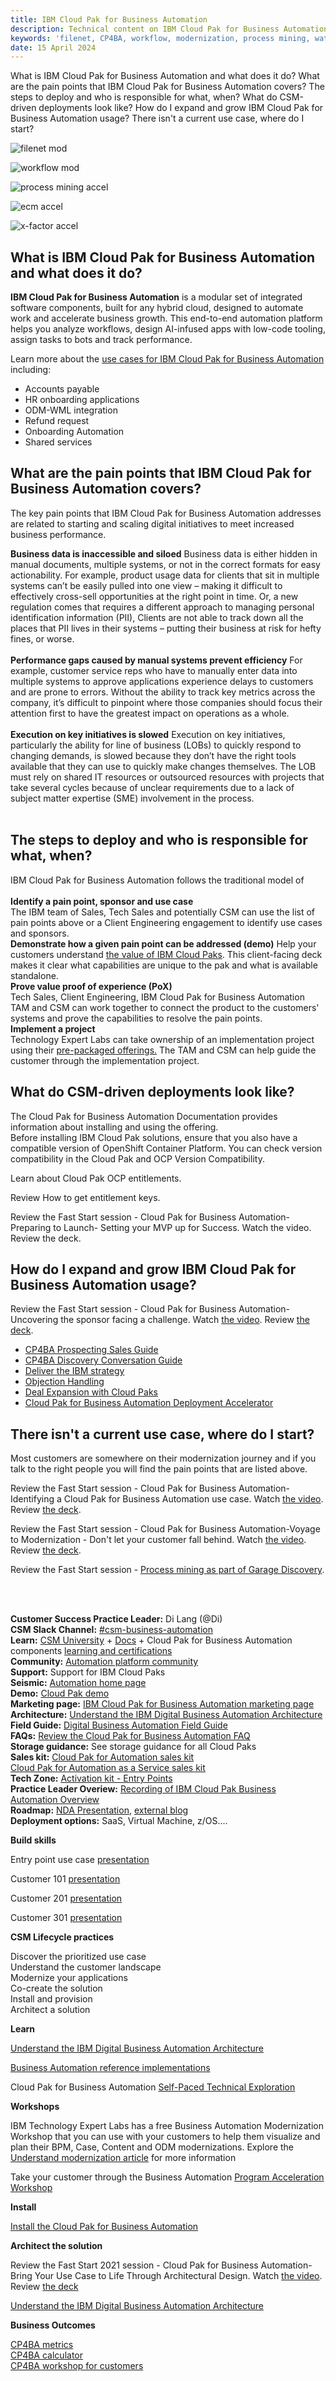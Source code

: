 ```yaml
---
title: IBM Cloud Pak for Business Automation
description: Technical content on IBM Cloud Pak for Business Automation
keywords: 'filenet, CP4BA, workflow, modernization, process mining, watsonx ECM, X-factor IT automation'
date: 15 April 2024
---
```



<AnchorLinks small>
<AnchorLink>What is IBM Cloud Pak for Business Automation and what does it do?</AnchorLink>
<AnchorLink>What are the pain points that IBM Cloud Pak for Business Automation covers?</AnchorLink>
<AnchorLink>The steps to deploy and who is responsible for what, when?</AnchorLink>
<AnchorLink>What do CSM-driven deployments look like?</AnchorLink>
<AnchorLink>How do I expand and grow IBM Cloud Pak for Business Automation usage?</AnchorLink>
<AnchorLink>There isn't a current use case, where do I start?</AnchorLink>
</AnchorLinks>

<Row className="resource-card-group">
<Column colMd={4} colLg={4} noGutterSm>
<ResourceCard
      subTitle="Move customers to FileNet Content Manager running as part of CP4BA on OpenShift"
      title="FileNet modernization"
      href="/common/modernization/modernization-filenet/">

![filenet mod](../images/volume--file-storage.svg)

</ResourceCard>

</Column>

<Column colMd={4} colLg={4} noGutterSm>
<ResourceCard
      subTitle="Move customers to BAW running as part of CP4BA on OpenShift"
      title="Workflow modernization"
      href="/common/modernization/modernization-workflow/">

![workflow mod](../images/workflow-automation.svg)

</ResourceCard>

</Column>

<Column colMd={4} colLg={4} noGutterSm>
<ResourceCard
      subTitle="Identify the business processes that might benefit most from automation"
      title="Process mining acceleration"
      href="/common/acceleration-plays/process-mining-play/">

![process mining accel](../images/ibm--process-mining.svg)

</ResourceCard>

</Column>

<Column colMd={4} colLg={4} noGutterSm>
<ResourceCard
      subTitle="Apply enterprise content management techniques"
      title="watsonx ECM Powerhouse acceleration"
      href="/common/acceleration-plays/watsonx-ecm-powerhouse-play/">

![ecm accel](../images/ibm-watson--discovery.svg)

</ResourceCard>

</Column>

<Column colMd={4} colLg={4} noGutterSm>
<ResourceCard
      subTitle="Optimize business processes"
      title="X-factor IT Automation acceleration"
      href="/common/acceleration-plays/xfactor-it-automation-play/">

![x-factor accel](../images/process-automate.svg)

</ResourceCard>

</Column>
</Row>


<Row>
<Column colMd={8} colLg={8}>

## What is IBM Cloud Pak for Business Automation and what does it do? <br/>
**IBM Cloud Pak for Business Automation** is a modular set of integrated software components, built for any hybrid cloud, designed to automate work and accelerate business growth. This end-to-end automation platform helps you analyze workflows, design AI-infused apps with low-code tooling, assign tasks to bots and track performance.

Learn more about the <a href="https://ibm-cloud-architecture.github.io/refarch-dba/use-cases/accounts-pay" target='_blank' rel='noreferrer noopener'>use cases for IBM Cloud Pak for Business Automation</a> including:

* Accounts payable
* HR onboarding applications
* ODM-WML integration
* Refund request
* Onboarding Automation
* Shared services

## What are the pain points that IBM Cloud Pak for Business Automation covers?

The key pain points that IBM Cloud Pak for Business Automation addresses are related to starting and scaling digital initiatives to meet increased business performance. <br/>

**Business data is inaccessible and siloed**  Business data is either hidden in manual documents, multiple systems, or not in the correct formats for easy actionability. For example, product usage data for clients that sit in multiple systems can’t be easily pulled into one view – making it difficult to effectively cross-sell opportunities at the right point in time. Or, a new regulation comes that requires a different approach to managing personal identification information (PII), Clients are not able to track down all the places that PII lives in their systems – putting their business at risk for hefty fines, or worse. <br/><br/>
**Performance gaps caused by manual systems prevent efficiency**  For example, customer service reps who have to manually enter data into multiple systems to approve applications experience delays to customers and are prone to errors. Without the ability to track key metrics across the company, it’s difficult to pinpoint where those companies should focus their attention first to have the greatest impact on operations as a whole. <br/><br/>
**Execution on key initiatives is slowed**  Execution on key initiatives, particularly the ability for line of business (LOBs) to quickly respond to changing demands, is slowed because they don’t have the right tools available that they can use to quickly make changes themselves. The LOB must rely on shared IT resources or outsourced resources with projects that take several cycles because of unclear requirements due to a lack of subject matter expertise (SME) involvement in the process. <br/><br/>


## The steps to deploy and who is responsible for what, when?

IBM Cloud Pak for Business Automation follows the traditional model of <br/><br/>
**Identify a pain point, sponsor and use case**<br/>
The IBM team of Sales, Tech Sales and potentially CSM can use the list of pain points above or a Client Engineering engagement to identify use cases and sponsors.<br/>
**Demonstrate how a given pain point can be addressed (demo)** Help your customers understand <a href="https://ibm.box.com/s/1rpp43vvck9kgykfw1nz0wib6zvigwq2" target='_blank' rel='noreferrer noopener'>the value of IBM Cloud Paks</a>.  This client-facing deck makes it clear what capabilities are unique to the pak and what is available standalone.<br/>
**Prove value proof of experience (PoX)**<br/>
Tech Sales, Client Engineering, IBM Cloud Pak for Business Automation TAM and CSM can work together to connect the product to the customers' systems and prove the capabilities to resolve the pain points.<br/>
**Implement a project**<br/>
Technology Expert Labs can take ownership of an implementation project using their <a href='https://ibm.seismic.com/Link/Content/DC9PHp4jCPc6G87MggFJFXBmXPm8' target='_blank' rel='noreferrer noopener'>pre-packaged offerings.</a> The TAM and CSM can help guide the customer through the implementation project.

## What do CSM-driven deployments look like?


The Cloud Pak for Business Automation <Link to="https://www.ibm.com/support/knowledgecenter/SSYHZ8/kc_welcome_dbamc.html" target='_blank' rel='noreferrer noopener'>Documentation</Link> provides information about installing and using the offering.
<br/>
Before installing IBM Cloud Pak solutions, ensure that you also have a compatible version of OpenShift Container Platform.  You can check version compatibility in the <Link to="https://www.ibm.com/docs/en/cloud-paks/1.0?topic=planning-openshift-platform-compatibility" target='_blank' rel='noreferrer noopener'>Cloud Pak and OCP Version Compatibility</Link>.

Learn about <Link to="https://www.ibm.com/docs/en/cloud-paks/1.0?topic=clusters-red-hat-mixed-entitlement-faq" target='_blank' rel='noreferrer noopener'>Cloud Pak OCP entitlements.</Link>

Review <Link to="https://www.ibm.com/docs/en/cloud-paks/1.0?topic=clusters-obtaining-your-entitlement-key" target='_blank' rel='noreferrer noopener'>How to get entitlement keys.</Link>

Review the Fast Start session - Cloud Pak for Business Automation-Preparing to Launch- Setting your MVP up for Success. Watch <Link to="https://ibm.ent.box.com/s/6nut310dhxurf00imnqk3ssfu3vylgvx/file/773849499512" target='_blank' rel='noreferrer noopener'>the video</Link>. Review <Link to="https://ibm.ent.box.com/s/6nut310dhxurf00imnqk3ssfu3vylgvx/file/772761758837" target='_blank' rel='noreferrer noopener'>the deck</Link>.

## How do I expand and grow IBM Cloud Pak for Business Automation usage?

Review the Fast Start session - Cloud Pak for Business Automation-Uncovering the sponsor facing a challenge. Watch <a href="https://ibm.ent.box.com/s/6nut310dhxurf00imnqk3ssfu3vylgvx/file/771601420504" target='_blank' rel='noreferrer noopener'>the video</a>. Review <a href="https://ibm.ent.box.com/s/6nut310dhxurf00imnqk3ssfu3vylgvx/file/771599718829" target='_blank' rel='noreferrer noopener'>the deck</a>.
* <a href="https://ibm.seismic.com/Link/Content/DC4Hb3B7dBVX2892PjHp7QcCWmFV" target='_blank' rel='noreferrer noopener'>CP4BA Prospecting Sales Guide</a>
* <a href="https://ibm.box.com/s/4vaocupt7g07amc67ktggj2zd0vcizar" target='_blank' rel='noreferrer noopener' >CP4BA Discovery Conversation Guide</a>
* <a href="https://ibm.seismic.com/Link/Content/DCRj8f7FTJJg78hJ7fPBqCMj896V" target='_blank' rel='noreferrer noopener'>Deliver the IBM strategy</a>
* <a href="https://ibm.seismic.com/Link/Content/DC6q8WQWjVBG48fVM8cJd49Vddj8" target='_blank' rel='noreferrer noopener'>Objection Handling</a>
* <a href="https://ibm.seismic.com/Link/Content/DCgVcqWGDDVHm84T2DqXQfXqWdgB" target='_blank' rel='noreferrer noopener'>Deal Expansion with Cloud Paks</a>
* <a href="https://ibm.seismic.com/Link/Content/DCcR3MFH79BPP82JJVmGmGWDHmgP" target='_blank' rel='noreferrer noopener'>Cloud Pak for Business Automation Deployment Accelerator</a>


## There isn't a current use case, where do I start?

Most customers are somewhere on their modernization journey and if you talk to the right people you will find the pain points that are listed above.

Review the Fast Start session - Cloud Pak for Business Automation-Identifying a Cloud Pak for Business Automation use case. Watch <a href="https://ibm.ent.box.com/s/6nut310dhxurf00imnqk3ssfu3vylgvx/file/771595630658" target='_blank' rel='noreferrer noopener'>the video</a>. Review <a href="https://ibm.ent.box.com/s/6nut310dhxurf00imnqk3ssfu3vylgvx/file/771596986345" target='_blank' rel='noreferrer noopener'>the deck</a>.

Review the Fast Start session - Cloud Pak for Business Automation-Voyage to Modernization - Don't let your customer fall behind. Watch <a href="https://ibm.ent.box.com/s/6nut310dhxurf00imnqk3ssfu3vylgvx/file/773844315376" target='_blank' rel='noreferrer noopener'>the video</a>. Review <a href="https://ibm.ent.box.com/s/6nut310dhxurf00imnqk3ssfu3vylgvx/file/772746603251" target='_blank' rel='noreferrer noopener'>the deck</a>.

Review the Fast Start session - <a href="https://ibm.ent.box.com/s/75qcgv8lqk62a3855i3vfentibz2sce1/file/772902465737" target='_blank' rel='noreferrer noopener'>Process mining as part of Garage Discovery</a>.

</Column>

<Column colMd={4} colLg={4} noGutterMdLeft>

<br/><br/>

<Aside>

**Customer Success Practice Leader:** Di Lang (@Di)<br/>
**CSM Slack Channel:** <a href='https://ibm-cloud.slack.com/archives/C01KRQ7HVBR' target='_blank' rel='noreferrer noopener'>#csm-business-automation</a><br/>
**Learn:** <a href='https://w3.ibm.com/w3publisher/customersuccess/get-learning/csm-university/cloud-pak-platform' target='_blank' rel='noreferrer noopener'>CSM University</a> + <a href='https://www.ibm.com/support/knowledgecenter/en/SSYHZ8/kc_welcome_dbamc.html' target='_blank' rel='noreferrer noopener'>Docs</a> + Cloud Pak for Business Automation components <a target='_blank' rel='noreferrer noopener' href="https://ibm.box.com/s/q2uec61zr8ktqcmgmoecx83av5qm125w">learning and certifications</a><br/>
**Community:** <a href='https://w3.ibm.com/w3publisher/customersuccess/community-connections/automation-platform-community' target='_blank' rel='noreferrer noopener'>Automation platform community</a><br/>
**Support:** <Link to='/common/support/access-ibm-support#help-your-customer-get-issues-resolved' target='_blank' rel='noreferrer noopener'>Support for IBM Cloud Paks</Link><br/>
**Seismic:** <a href='https://ibm.seismic.com/Link/Content/DCc9bD2GGgR228TMPgPTg64bJ9mj' target='_blank' rel='noreferrer noopener'>Automation home page</a><br/>
**Demo:** <a href='https://ibm.seismic.com/Link/Content/DC3JD72DXRdC2GmGjRcmT36Mb983' target='_blank' rel='noreferrer noopener'>Cloud Pak demo</a><br/>
**Marketing page:** <a href="https://www.ibm.com/cloud/cloud-pak-for-automation" target='_blank' rel='noreferrer noopener'>IBM Cloud Pak for Business Automation marketing page</a><br/>
**Architecture:** <a href="https://www.ibm.com/cloud/architecture/architectures/dba-architecture" target='_blank' rel='noreferrer noopener'>Understand the IBM Digital Business Automation Architecture</a><br/>
**Field Guide:** <a href="https://www.ibm.com/cloud/architecture/content/field-guide/digital-business-automation-field-guide/" target='_blank' rel='noreferrer noopener'>Digital Business Automation Field Guide</a><br/>
**FAQs:** <a href="https://github.ibm.com/customer-success-management/business-automation/wiki/FAQ" target='_blank' rel='noreferrer noopener'>Review the Cloud Pak for Business Automation FAQ</a><br/>
**Storage guidance:** <Link to="../../storage/ss4cp">See storage guidance for all Cloud Paks</Link><br/>
**Sales kit:** <a href="https://ibm.seismic.com/Link/Content/DCDMZ2k2vyqEePc5gTvoPwLA" target='_blank' rel='noreferrer noopener'>Cloud Pak for Automation sales kit</a><br/>
<a href="https://ibm.seismic.com/Link/Content/DCVRMHbB9HhTD8MC3jbMDC9dqgpd" target='_blank' rel='noreferrer noopener'>Cloud Pak for Automation as a Service sales kit</a><br/>
**Tech Zone:** <a href="https://techzone.ibm.com/collection/cloud-pak-for-automation-activation-kit" target='_blank' rel='noreferrer noopener'>Activation kit - Entry Points</a><br/>
**Practice Leader Overiew:** <a href="https://youtu.be/JD1S6zzpZsk" target='_blank' rel='noreferrer noopener'>Recording of IBM Cloud Pak Business Automation Overview</a><br/>
**Roadmap:** <a href="https://ibm.seismic.com/Link/Content/DCRj8f7FTJJg78hJ7fPBqCMj896V" target='_blank' rel='noreferrer noopener'>NDA Presentation</a>, <a href="https://community.ibm.com/community/user/automation/blogs/francesca-pagano/2022/12/16/whats-new-ibm-cloud-pak-for-business-automation-22" target='_blank' rel='noreferrer noopener'>external blog</a><br/>
**Deployment options:** SaaS, Virtual Machine, z/OS....

</Aside>

<Aside>

**Build skills**

Entry point use case <a href="https://ibm.seismic.com/Link/Content/DC8E0MZbC_YUy9-WPSE-b1IA" target='_blank' rel='noreferrer noopener'>presentation</a><br/>

Customer 101 <a href="https://ibm.seismic.com/Link/Content/DCQGYOPEXKJUC8T5zNYjiwmw" target='_blank' rel='noreferrer noopener'>presentation</a><br/>

Customer 201 <a href="https://ibm.seismic.com/Link/Content/DCSx4wLFapPESSO_1bxDjZVA" target='_blank' rel='noreferrer noopener'>presentation</a><br/>

Customer 301 <a href="https://ibm.seismic.com/Link/Content/DCgU4GmYYBCE2VHAHn4oSijQ" target='_blank' rel='noreferrer noopener'>presentation</a>


</Aside>

<Aside>

**CSM Lifecycle practices**

<Link to="/use-case-discovery" target='_blank' rel='noreferrer noopener'>Discover the prioritized use case</Link><br/>

<Link to="/onboard/understand-client-it-landscape" target='_blank' rel='noreferrer noopener'>Understand the customer landscape</Link><br/>

<Link to="/onboard/understand-modernization" target='_blank' rel='noreferrer noopener'>Modernize your applications</Link><br/>

<Link to="/csm-cocreate" target='_blank' rel='noreferrer noopener'>Co-create the solution</Link><br/>

<Link to="/deploy/install-provision" target='_blank' rel='noreferrer noopener'>Install and provision</Link><br/>

<Link to="/architect-the-solution" target='_blank' rel='noreferrer noopener'>Architect a solution</Link>

</Aside>

<Aside>

**Learn**

<a href="https://www.ibm.com/cloud/architecture/architectures/dba-architecture" target='_blank' rel='noreferrer noopener'>Understand the IBM Digital Business Automation Architecture</a><br/>

<a href="https://ibm-cloud-architecture.github.io/refarch-dba/" target='_blank' rel='noreferrer noopener'>Business Automation reference implementations</a><br/>

Cloud Pak for Business Automation <a href="https://www.ibm.com/training/path/ibmcloudpakforautomation-architect" target='_blank' rel='noreferrer noopener'> Self-Paced Technical Exploration</a>


</Aside>

<Aside>

**Workshops**

IBM Technology Expert Labs has a free Business Automation Modernization Workshop that you can use with your customers to help them visualize and plan their BPM, Case, Content and ODM modernizations. Explore the <a href="https://ibm.ent.box.com/s/ru7pmwzi2e65138m08d3aszsvpxke365">Understand modernization article</a> for more information<br/>

Take your customer through the Business Automation <a target='_blank' rel='noreferrer noopener' href="https://techzone.ibm.com/collection/dba-program-acceleration-workshop-dlrvm6s6v">Program Acceleration Workshop</a>



</Aside>

<Aside>

**Install**

<a href="https://www.ibm.com/docs/en/cloud-paks/cp-biz-automation/23.0.1?topic=automation-installing" target='_blank' rel='noreferrer noopener'>Install the Cloud Pak for Business Automation</a>



</Aside>

<Aside>

**Architect the solution**


Review the Fast Start 2021 session - Cloud Pak for Business Automation-Bring Your Use Case to Life Through Architectural Design. Watch <a href="https://ibm.ent.box.com/s/6nut310dhxurf00imnqk3ssfu3vylgvx/file/772818406253" target='_blank' rel='noreferrer noopener'>the video</a>. Review <a href="https://ibm.ent.box.com/s/6nut310dhxurf00imnqk3ssfu3vylgvx/file/771971506093" target='_blank' rel='noreferrer noopener'>the deck</a><br/>

<a href="https://www.ibm.com/cloud/architecture/architectures/dba-architecture" target='_blank' rel='noreferrer noopener'> Understand the IBM Digital Business Automation Architecture</a>

</Aside>

<Aside>

**Business Outcomes**

<a href='https://ibm.box.com/s/n7qc3j1o2hhd9w5t3pvzpb8a9tbf5pd1' target='_blank' rel='noreferrer noopener'>CP4BA metrics</a><br/>
<a href='https://ibm.box.com/s/p05dgon96x0t3axtkyn3qw7ecdj10mo0' target='_blank' rel='noreferrer noopener'>CP4BA calculator</a><br/>
<a href='https://ibm.box.com/s/jdmicirkba21l2i8bd8wdcrs2jm59sjd' target='_blank' rel='noreferrer noopener'>CP4BA workshop for customers</a>


</Aside>

</Column>
</Row>
